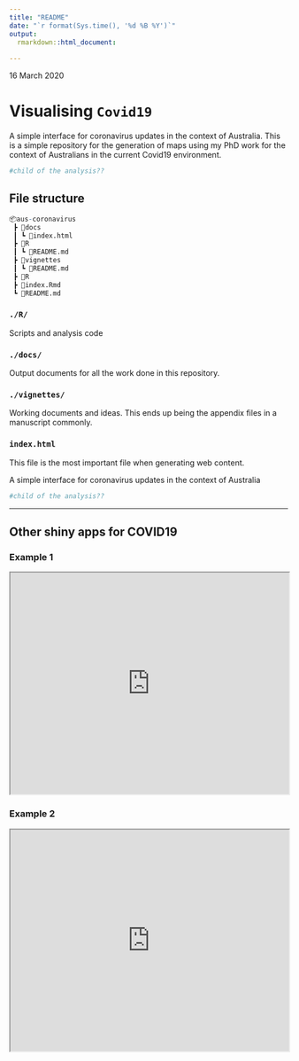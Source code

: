 ```yaml
---
title: "README"
date: "`r format(Sys.time(), '%d %B %Y')`"
output:
  rmarkdown::html_document:
    
---
```


16 March 2020

# Visualising `Covid19`

A simple interface for coronavirus updates in the context of Australia. This is a simple repository for the generation of maps using my PhD work for the context of Australians in the current Covid19 environment.

``` r
#child of the analysis??
```

## File structure

```r
📦aus-coronavirus
 ┣ 📂docs
 ┃ ┗ 📜index.html
 ┣ 📂R
 ┃ ┗ 📜README.md
 ┣ 📂vignettes
 ┃ ┗ 📜README.md
 ┣ 📂R
 ┣ 📜index.Rmd
 ┗ 📜README.md
```

### `./R/`

Scripts and analysis code

### `./docs/`

Output documents for all the work done in this repository.

### `./vignettes/`

Working documents and ideas. This ends up being the appendix files in a manuscript commonly.

### `index.html`

This file is the most important file when generating web content.

A simple interface for coronavirus updates in the context of Australia

```r
#child of the analysis??
```

-----------------
## Other shiny apps for COVID19

### Example 1

<iframe src="https://shiny.john-coene.com/coronavirus/" width="100%" height="400px"></iframe>

### Example 2

<iframe src="http://www.bcloud.org/e/" width="100%" height="400px"></iframe>

